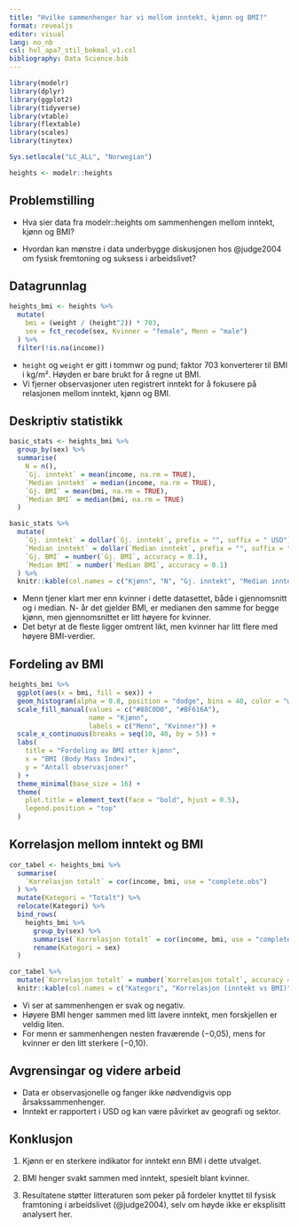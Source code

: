 ```yaml
---
title: "Hvilke sammenhenger har vi mellom inntekt, kjønn og BMI?"
format: revealjs
editor: visual
lang: no_nb
csl: hvl_apa7_stil_bokmal_v1.csl
bibliography: Data Science.bib
---
```


```r
library(modelr)
library(dplyr)
library(ggplot2)
library(tidyverse)
library(vtable)
library(flextable)
library(scales)
library(tinytex)
```

```r
Sys.setlocale("LC_ALL", "Norwegian")
```


```r
heights <- modelr::heights
```


## Problemstilling

- Hva sier data fra modelr::heights om sammenhengen mellom inntekt, kjønn og BMI?

- Hvordan kan mønstre i data underbygge diskusjonen hos @judge2004 om fysisk fremtoning og suksess i arbeidslivet?


## Datagrunnlag

```r
heights_bmi <- heights %>%
  mutate(
    bmi = (weight / (height^2)) * 703,
    sex = fct_recode(sex, Kvinner = "female", Menn = "male")
  ) %>%
  filter(!is.na(income))
```

- `height` og `weight` er gitt i tommwr og pund; faktor 703 konverterer til BMI i kg/m². Høyden er bare brukt for å regne ut BMI.
- Vi fjerner observasjoner uten registrert inntekt for å fokusere på relasjonen mellom inntekt, kjønn og BMI.

## Deskriptiv statistikk

```r
basic_stats <- heights_bmi %>%
  group_by(sex) %>%
  summarise(
    N = n(),
    `Gj. inntekt` = mean(income, na.rm = TRUE),
    `Median inntekt` = median(income, na.rm = TRUE),
    `Gj. BMI` = mean(bmi, na.rm = TRUE),
    `Median BMI` = median(bmi, na.rm = TRUE)
  )

basic_stats %>%
  mutate(
    `Gj. inntekt` = dollar(`Gj. inntekt`, prefix = "", suffix = " USD"),
    `Median inntekt` = dollar(`Median inntekt`, prefix = "", suffix = " USD"),
    `Gj. BMI` = number(`Gj. BMI`, accuracy = 0.1),
    `Median BMI` = number(`Median BMI`, accuracy = 0.1)
  ) %>%
  knitr::kable(col.names = c("Kjønn", "N", "Gj. inntekt", "Median inntekt", "Gj. BMI", "Median BMI"))
```

- Menn tjener klart mer enn kvinner i dette datasettet, både i gjennomsnitt og i median.
N- år det gjelder BMI, er medianen den samme for begge kjønn, men gjennomsnittet er litt høyere for kvinner.
- Det betyr at de fleste ligger omtrent likt, men kvinner har litt flere med høyere BMI-verdier.

## Fordeling av BMI

```r
heights_bmi %>%
  ggplot(aes(x = bmi, fill = sex)) +
  geom_histogram(alpha = 0.8, position = "dodge", bins = 40, color = "white") +
  scale_fill_manual(values = c("#88C0D0", "#BF616A"),
                    name = "Kjønn",
                    labels = c("Menn", "Kvinner")) +
  scale_x_continuous(breaks = seq(10, 40, by = 5)) +
  labs(
    title = "Fordeling av BMI etter kjønn",
    x = "BMI (Body Mass Index)",
    y = "Antall observasjoner"
  ) +
  theme_minimal(base_size = 16) +
  theme(
    plot.title = element_text(face = "bold", hjust = 0.5),
    legend.position = "top"
  )

```


## Korrelasjon mellom inntekt og BMI

```r
cor_tabel <- heights_bmi %>%
  summarise(
    `Korrelasjon totalt` = cor(income, bmi, use = "complete.obs")
  ) %>%
  mutate(Kategori = "Totalt") %>%
  relocate(Kategori) %>%
  bind_rows(
    heights_bmi %>%
      group_by(sex) %>%
      summarise(`Korrelasjon totalt` = cor(income, bmi, use = "complete.obs")) %>%
      rename(Kategori = sex)
  )

cor_tabel %>%
  mutate(`Korrelasjon totalt` = number(`Korrelasjon totalt`, accuracy = 0.01)) %>%
  knitr::kable(col.names = c("Kategori", "Korrelasjon (inntekt vs BMI)"))
```

- Vi ser at sammenhengen er svak og negativ.
- Høyere BMI henger sammen med litt lavere inntekt, men forskjellen er veldig liten.
- For menn er sammenhengen nesten fraværende (−0,05), mens for kvinner er den litt sterkere (−0,10).



## Avgrensingar og videre arbeid

- Data er observasjonelle og fanger ikke nødvendigvis opp årsakssammenhenger.
- Inntekt er rapportert i USD og kan være påvirket av geografi og sektor.

## Konklusjon

1. Kjønn er en sterkere indikator for inntekt enn BMI i dette utvalget.

2. BMI henger svakt sammen med inntekt, spesielt blant kvinner.

3. Resultatene støtter litteraturen som peker på fordeler knyttet til fysisk framtoning i arbeidslivet (@judge2004), selv om høyde ikke er eksplisitt analysert her.

